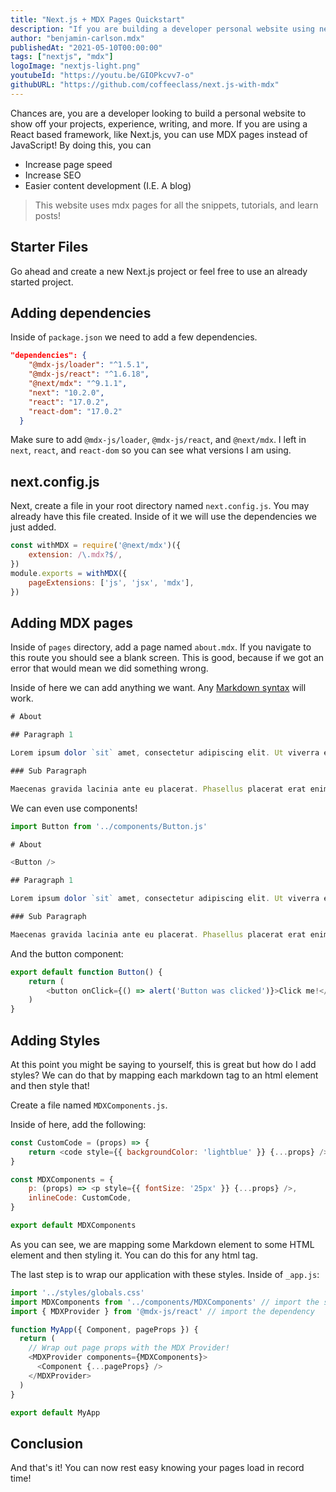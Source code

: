 ```yaml
---
title: "Next.js + MDX Pages Quickstart"
description: "If you are building a developer personal website using next.js, you can use mdx pages for your blog or other static pages to increase speed and seo."
author: "benjamin-carlson.mdx"
publishedAt: "2021-05-10T00:00:00"
tags: ["nextjs", "mdx"]
logoImage: "nextjs-light.png"
youtubeId: "https://youtu.be/GIOPkcvv7-o"
githubURL: "https://github.com/coffeeclass/next.js-with-mdx"
---
```


Chances are, you are a developer looking to build  a personal website to show off your projects, experience, writing, and more.
If you are using a React based framework, like Next.js, you can use MDX pages instead of JavaScript! By doing this, you can 

- Increase page speed
- Increase SEO
- Easier content development (I.E. A blog)

> This website uses mdx pages for all the snippets, tutorials, and learn posts!

## Starter Files

Go ahead and create a new Next.js project or feel free to use an already started project.

## Adding dependencies

Inside of `package.json` we need to add a few dependencies.

```json:package.json
"dependencies": {
    "@mdx-js/loader": "^1.5.1",
    "@mdx-js/react": "^1.6.18",
    "@next/mdx": "^9.1.1",
    "next": "10.2.0",
    "react": "17.0.2",
    "react-dom": "17.0.2"
  }
```

Make sure to add `@mdx-js/loader`, `@mdx-js/react`, and `@next/mdx`. I left in `next`, `react`, and `react-dom` so you can see what versions I am using.

## next.config.js

Next, create a file in your root directory named `next.config.js`. You may already have this file created. Inside of it we will use the dependencies we just added.

```javascript:next.config.js
const withMDX = require('@next/mdx')({
    extension: /\.mdx?$/,
})
module.exports = withMDX({
    pageExtensions: ['js', 'jsx', 'mdx'],
})
```

## Adding MDX pages

Inside of `pages` directory, add a page named `about.mdx`. If you navigate to this route you should see a blank screen. This is good, because if we got an error that would mean we did something wrong.

Inside of here we can add anything we want. Any [Markdown syntax](https://www.markdownguide.org/basic-syntax/) will work.

```javascript:about.js
# About

## Paragraph 1

Lorem ipsum dolor `sit` amet, consectetur adipiscing elit. Ut viverra euismod nisi, quis dignissim nisl sodales ut. Integer tincidunt congue orci. Vestibulum eu scelerisque massa, at tempor erat. Sed sed placerat tortor. Nam sagittis gravida quam, id commodo est rhoncus in. Cras eget venenatis sapien, nec eleifend ex. Nullam rhoncus nulla ac tellus tincidunt tincidunt. Proin non nisl non ex fermentum placerat et eget sem.

### Sub Paragraph

Maecenas gravida lacinia ante eu placerat. Phasellus placerat erat enim, ut suscipit nunc ultrices et. Praesent dictum arcu et volutpat tristique. Aliquam vitae enim ut ante vulputate suscipit non at purus. Sed efficitur lacinia augue, non placerat orci semper vitae. Curabitur sodales auctor rhoncus. Morbi porttitor nisi id mi cursus bibendum. Integer bibendum elementum nibh vitae imperdiet. In tortor elit, convallis rutrum ultricies nec, aliquam sit amet massa. Cras nec condimentum neque. Donec malesuada neque a enim ultricies, sollicitudin tempus libero vulputate.
```

We can even use components!

```javascript:about.js
import Button from '../components/Button.js'

# About

<Button />

## Paragraph 1

Lorem ipsum dolor `sit` amet, consectetur adipiscing elit. Ut viverra euismod nisi, quis dignissim nisl sodales ut. Integer tincidunt congue orci. Vestibulum eu scelerisque massa, at tempor erat. Sed sed placerat tortor. Nam sagittis gravida quam, id commodo est rhoncus in. Cras eget venenatis sapien, nec eleifend ex. Nullam rhoncus nulla ac tellus tincidunt tincidunt. Proin non nisl non ex fermentum placerat et eget sem.

### Sub Paragraph

Maecenas gravida lacinia ante eu placerat. Phasellus placerat erat enim, ut suscipit nunc ultrices et. Praesent dictum arcu et volutpat tristique. Aliquam vitae enim ut ante vulputate suscipit non at purus. Sed efficitur lacinia augue, non placerat orci semper vitae. Curabitur sodales auctor rhoncus. Morbi porttitor nisi id mi cursus bibendum. Integer bibendum elementum nibh vitae imperdiet. In tortor elit, convallis rutrum ultricies nec, aliquam sit amet massa. Cras nec condimentum neque. Donec malesuada neque a enim ultricies, sollicitudin tempus libero vulputate.
```

And the button component:

```javascript:button.js
export default function Button() {
    return (
        <button onClick={() => alert('Button was clicked')}>Click me!</button>
    )
}
```

## Adding Styles

At this point you might be saying to yourself, this is great but how do I add styles? We can do that by mapping each markdown tag to an html element and then style that!

Create a file named `MDXComponents.js`.

Inside of here, add the following:

```javascript:MDXComponents.js
const CustomCode = (props) => {
    return <code style={{ backgroundColor: 'lightblue' }} {...props} />
}

const MDXComponents = {
    p: (props) => <p style={{ fontSize: '25px' }} {...props} />,
    inlineCode: CustomCode,
}

export default MDXComponents
```

As you can see, we are mapping some Markdown element to some HTML element and then styling it. You can do this for any html tag.

The last step is to wrap our application with these styles. Inside of `_app.js`:

```javascript:_app.js
import '../styles/globals.css'
import MDXComponents from '../components/MDXComponents' // import the styles
import { MDXProvider } from '@mdx-js/react' // import the dependency

function MyApp({ Component, pageProps }) {
  return (
    // Wrap out page props with the MDX Provider!
    <MDXProvider components={MDXComponents}>
      <Component {...pageProps} />
    </MDXProvider>
  )
}

export default MyApp
```

## Conclusion

And that's it! You can now rest easy knowing your pages load in record time!